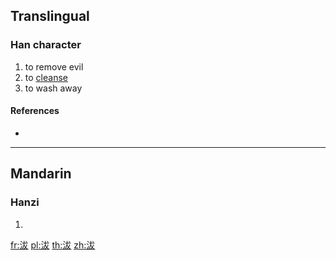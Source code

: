 ==Translingual==

===Han character===
{{Han char|rn=85|rad=水|as=05|sn=8|four=33147|canj=EIKE,EIKK}}

# to remove evil
# to [[cleanse]]
# to wash away

====References====
* {{Han ref|kx=0614.010|dkj=17250|dj=1007.050|hdz=31582.080|uh=6CB7|ud=27831|bh=CCF7|bd=52471}}

----

==Mandarin==

===Hanzi===
{{cmn-hanzi|pin=[[fā]] ([[fa1]])|wg=fa<sup>1</sup>}}

# {{defn|lang=cmn|sort=水05}}

[[fr:沷]]
[[pl:沷]]
[[th:沷]]
[[zh:沷]]